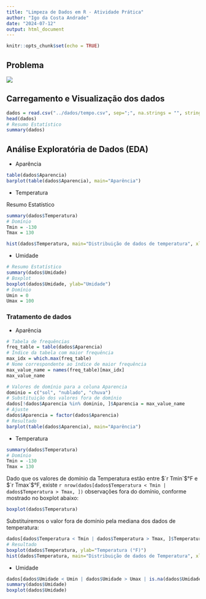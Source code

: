 ```yaml
---
title: "Limpeza de Dados em R - Atividade Prática"
author: "Igo da Costa Andrade"
date: "2024-07-12"
output: html_document
---
```


```r
knitr::opts_chunk$set(echo = TRUE)
```

## Problema

![](atividade.png)

## Carregamento e Visualização dos dados

```r
dados = read.csv("../dados/tempo.csv", sep=";", na.strings = "", stringsAsFactors = TRUE)
head(dados)
# Resumo Estatístico
summary(dados)
```


## Análise Exploratória de Dados (EDA)

* Aparência

```r
table(dados$Aparencia)
barplot(table(dados$Aparencia), main="Aparência")
```

* Temperatura

Resumo Estatístico


```r
summary(dados$Temperatura)
# Domínio
Tmin = -130
Tmax = 130
```

```r
hist(dados$Temperatura, main="Distribuição de dados de temperatura", xlab="Temperatura ( °F)", ylab="Frequência")
```


* Umidade

```r
# Resumo Estatístico
summary(dados$Umidade)
# Boxplot
boxplot(dados$Umidade, ylab="Umidade")
# Domínio
Umin = 0
Umax = 100
```




### Tratamento de dados

* Aparência

```r
# Tabela de frequências
freq_table = table(dados$Aparencia)
# Índice da tabela com maior frequência
max_idx = which.max(freq_table)
# Nome correspondente ao índice de maior frequência
max_value_name = names(freq_table)[max_idx]
max_value_name
```


```r
# Valores de domínio para a coluna Aparencia
dominio = c("sol", "nublado", "chuva")
# Substituição dos valores fora de domínio
dados[!dados$Aparencia %in% dominio, ]$Aparencia = max_value_name
# Ajuste 
dados$Aparencia = factor(dados$Aparencia)
# Resultado
barplot(table(dados$Aparencia), main="Aparência")

```


* Temperatura

```r
summary(dados$Temperatura)
# Domínio
Tmin = -130
Tmax = 130
```

Dado que os valores de domínio da Temperatura estão entre $`r Tmin`$°F e $`r Tmax`$°F, existe `r nrow(dados[dados$Temperatura < Tmin | dados$Temperatura > Tmax, ])` observações fora do domínio, conforme mostrado no boxplot abaixo:

```r
boxplot(dados$Temperatura)
```

Substituiremos o valor fora de domínio pela mediana dos dados de temperatura:

```r
dados[dados$Temperatura < Tmin | dados$Temperatura > Tmax, ]$Temperatura = median(dados$Temperatura, na.rm = TRUE)
# Resultado
boxplot(dados$Temperatura, ylab="Temperatura (°F)")
hist(dados$Temperatura, main="Distribuição de dados de Temperatura", xlab="Temperatura (°F)", ylab="Frequência")
```


* Umidade

```r
dados[dados$Umidade < Umin | dados$Umidade > Umax | is.na(dados$Umidade), ]$Umidade = median(dados$Umidade, na.rm = TRUE)
summary(dados$Umidade)
boxplot(dados$Umidade)
```
